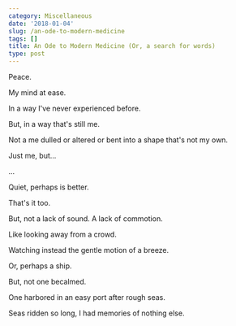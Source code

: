 ```yaml
---
category: Miscellaneous
date: '2018-01-04'
slug: /an-ode-to-modern-medicine
tags: []
title: An Ode to Modern Medicine (Or, a search for words)
type: post
---
```



Peace.

My mind at ease.

In a way I've never experienced before.

But, in a way that's still me.

Not a me dulled or altered or bent into a shape that's not my own.

Just me, but...

...

Quiet, perhaps is better.

That's it too.

But, not a lack of sound. A lack of commotion.

Like looking away from a crowd.

Watching instead the gentle motion of a breeze.

Or, perhaps a ship.

But, not one becalmed.

One harbored in an easy port after rough seas.

Seas ridden so long, I had memories of nothing else.